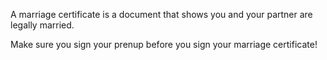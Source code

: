 A marriage certificate is a document that shows you and your partner are legally married.

Make sure you sign your prenup before you sign your marriage certificate!
